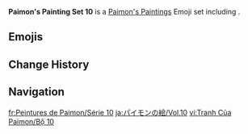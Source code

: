 {{Paimon's Paintings Infobox
|title         = Paimon's Paintings Set 10
|image         = Paimon's Paintings Set 10.png
|icon          = Icon Emoji Paimon's Paintings 10 Thoma 3.png
|date          = 2021-11-11
|gamedate      = 
|prev          = 9
|next          = 11
|set           = 10
|twitter       =
|hoyolab       = https://www.hoyolab.com/article/1381430
|characters    = Tartaglia;Hu Tao;Thoma;Xinyan;Shiki Taishou
}}
'''Paimon's Painting Set 10''' is a [[Paimon's Paintings]] Emoji set including {{Array|Tartaglia;Hu Tao;Thoma;Xinyan;Shiki Taishou|;|[[{item}]]|,<nowiki> </nowiki>|sort=1}}.

==Emojis==
{{Paimon's Paintings Images|categories=Paimon's Paintings Set 10|nomain=1|noset=1}}

==Change History==
{{Change History|introduced=2.2}}

==Navigation==
{{Paimon's Paintings Navbox}}

[[fr:Peintures de Paimon/Série 10]]
[[ja:パイモンの絵/Vol.10]]
[[vi:Tranh Của Paimon/Bộ 10]]